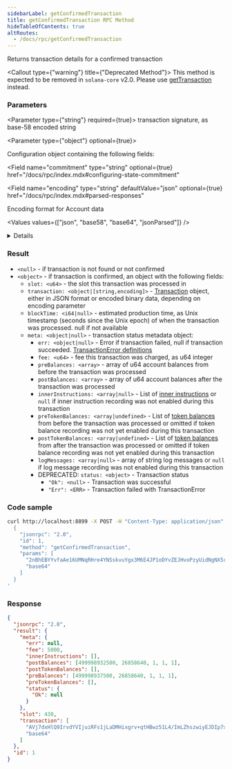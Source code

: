 ```yaml
---
sidebarLabel: getConfirmedTransaction
title: getConfirmedTransaction RPC Method
hideTableOfContents: true
altRoutes:
  - /docs/rpc/getConfirmedTransaction
---
```


Returns transaction details for a confirmed transaction

<Callout type={"warning"} title={"Deprecated Method"}>
  This method is expected to be removed in `solana-core` v2.0. Please use
  [getTransaction](/docs/rpc/http/getTransaction) instead.
</Callout>

<DocSideBySide>

<DocLeftSide>

### Parameters

<Parameter type={"string"} required={true}>
  transaction signature, as base-58 encoded string
</Parameter>

<Parameter type={"object"} optional={true}>

Configuration object containing the following fields:

<Field
  name="commitment"
  type="string"
  optional={true}
  href="/docs/rpc/index.mdx#configuring-state-commitment"
></Field>

<Field 
  name="encoding"
  type="string"
  defaultValue="json"
  optional={true}
  href="/docs/rpc/index.mdx#parsed-responses"
>

Encoding format for Account data

<Values values={["json", "base58", "base64", "jsonParsed"]} />

<details>

- `base58` is slow and limited to less than 129 bytes of Account data.
- `jsonParsed` encoding attempts to use program-specific instruction parsers to
  return more human-readable and explicit data in the
  `transaction.message.instructions` list.
- If `jsonParsed` is requested but a parser cannot be found, the instruction
  falls back to regular `json` encoding (`accounts`, `data`, and
  `programIdIndex` fields).

</details>

</Field>

</Parameter>

### Result

- `<null>` - if transaction is not found or not confirmed
- `<object>` - if transaction is confirmed, an object with the following fields:
  - `slot: <u64>` - the slot this transaction was processed in
  - `transaction: <object|[string,encoding]>` -
    [Transaction](/docs/rpc/json-structures#transactions) object, either in JSON
    format or encoded binary data, depending on encoding parameter
  - `blockTime: <i64|null>` - estimated production time, as Unix timestamp
    (seconds since the Unix epoch) of when the transaction was processed. null
    if not available
  - `meta: <object|null>` - transaction status metadata object:
    - `err: <object|null>` - Error if transaction failed, null if transaction
      succeeded.
      [TransactionError definitions](https://docs.rs/solana-sdk/latest/solana_sdk/transaction/enum.TransactionError.html)
    - `fee: <u64>` - fee this transaction was charged, as u64 integer
    - `preBalances: <array>` - array of u64 account balances from before the
      transaction was processed
    - `postBalances: <array>` - array of u64 account balances after the
      transaction was processed
    - `innerInstructions: <array|null>` - List of
      [inner instructions](/docs/rpc/json-structures#inner-instructions) or
      `null` if inner instruction recording was not enabled during this
      transaction
    - `preTokenBalances: <array|undefined>` - List of
      [token balances](/docs/rpc/json-structures#token-balances) from before the
      transaction was processed or omitted if token balance recording was not
      yet enabled during this transaction
    - `postTokenBalances: <array|undefined>` - List of
      [token balances](/docs/rpc/json-structures#token-balances) from after the
      transaction was processed or omitted if token balance recording was not
      yet enabled during this transaction
    - `logMessages: <array|null>` - array of string log messages or `null` if
      log message recording was not enabled during this transaction
    - DEPRECATED: `status: <object>` - Transaction status
      - `"Ok": <null>` - Transaction was successful
      - `"Err": <ERR>` - Transaction failed with TransactionError

</DocLeftSide>

<DocRightSide>

### Code sample

```bash
curl http://localhost:8899 -X POST -H "Content-Type: application/json" -d '
  {
    "jsonrpc": "2.0",
    "id": 1,
    "method": "getConfirmedTransaction",
    "params": [
      "2nBhEBYYvfaAe16UMNqRHre4YNSskvuYgx3M6E4JP1oDYvZEJHvoPzyUidNgNX5r9sTyN1J9UxtbCXy2rqYcuyuv",
      "base64"
    ]
  }
'
```

### Response

```json
{
  "jsonrpc": "2.0",
  "result": {
    "meta": {
      "err": null,
      "fee": 5000,
      "innerInstructions": [],
      "postBalances": [499998932500, 26858640, 1, 1, 1],
      "postTokenBalances": [],
      "preBalances": [499998937500, 26858640, 1, 1, 1],
      "preTokenBalances": [],
      "status": {
        "Ok": null
      }
    },
    "slot": 430,
    "transaction": [
      "AVj7dxHlQ9IrvdYVIjuiRFs1jLaDMHixgrv+qtHBwz51L4/ImLZhszwiyEJDIp7xeBSpm/TX5B7mYzxa+fPOMw0BAAMFJMJVqLw+hJYheizSoYlLm53KzgT82cDVmazarqQKG2GQsLgiqktA+a+FDR4/7xnDX7rsusMwryYVUdixfz1B1Qan1RcZLwqvxvJl4/t3zHragsUp0L47E24tAFUgAAAABqfVFxjHdMkoVmOYaR1etoteuKObS21cc1VbIQAAAAAHYUgdNXR0u3xNdiTr072z2DVec9EQQ/wNo1OAAAAAAAtxOUhPBp2WSjUNJEgfvy70BbxI00fZyEPvFHNfxrtEAQQEAQIDADUCAAAAAQAAAAAAAACtAQAAAAAAAAdUE18R96XTJCe+YfRfUp6WP+YKCy/72ucOL8AoBFSpAA==",
      "base64"
    ]
  },
  "id": 1
}
```

</DocRightSide>
</DocSideBySide>
